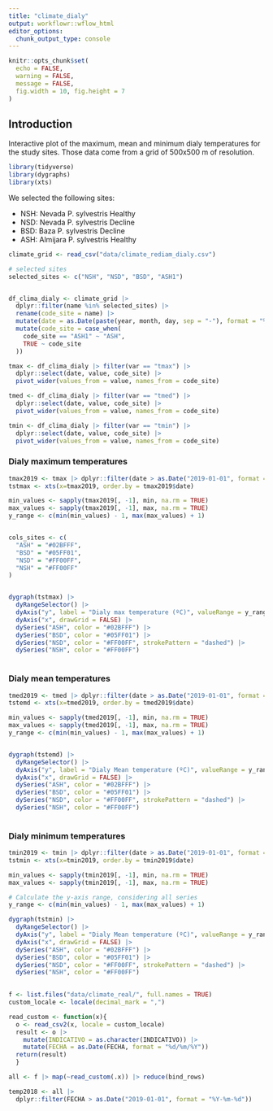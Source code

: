 ```yaml
---
title: "climate_dialy"
output: workflowr::wflow_html
editor_options:
  chunk_output_type: console
---
```


```r
knitr::opts_chunk$set(
  echo = FALSE,
  warning = FALSE,
  message = FALSE,
  fig.width = 10, fig.height = 7
)
```

## Introduction
Interactive plot of the maximum, mean and minimum dialy temperatures for the study sites. Those data come from a grid of 500x500 m of resolution. 

```r
library(tidyverse)
library(dygraphs)
library(xts)
```

We selected the following sites: 

- NSH: Nevada P. sylvestris Healthy 
- NSD: Nevada P. sylvestris Decline
- BSD: Baza P. sylvestris Decline 
- ASH: Almijara P. sylvestris Healthy

```r
climate_grid <- read_csv("data/climate_rediam_dialy.csv") 

# selected sites
selected_sites <- c("NSH", "NSD", "BSD", "ASH1")


df_clima_dialy <- climate_grid |>
  dplyr::filter(name %in% selected_sites) |> 
  rename(code_site = name) |>
  mutate(date = as.Date(paste(year, month, day, sep = "-"), format = "%Y-%m-%d")) |> 
  mutate(code_site = case_when(
    code_site == "ASH1" ~ "ASH", 
    TRUE ~ code_site
  ))

tmax <- df_clima_dialy |> filter(var == "tmax") |> 
  dplyr::select(date, value, code_site) |> 
  pivot_wider(values_from = value, names_from = code_site)

tmed <- df_clima_dialy |> filter(var == "tmed") |> 
  dplyr::select(date, value, code_site) |> 
  pivot_wider(values_from = value, names_from = code_site)

tmin <- df_clima_dialy |> filter(var == "tmin") |> 
  dplyr::select(date, value, code_site) |> 
  pivot_wider(values_from = value, names_from = code_site)
```

### Dialy maximum temperatures

```r
tmax2019 <- tmax |> dplyr::filter(date > as.Date("2019-01-01", format = "%Y-%m-%d"))
tstmax <- xts(x=tmax2019, order.by = tmax2019$date)

min_values <- sapply(tmax2019[, -1], min, na.rm = TRUE)
max_values <- sapply(tmax2019[, -1], max, na.rm = TRUE)
y_range <- c(min(min_values) - 1, max(max_values) + 1)


cols_sites <- c(
  "ASH" = "#02BFFF",
  "BSD" = "#05FF01",
  "NSD" = "#FF00FF",
  "NSH" = "#FF00FF"
)


dygraph(tstmax) |> 
  dyRangeSelector() |> 
  dyAxis("y", label = "Dialy max temperature (ºC)", valueRange = y_range) |> 
  dyAxis("x", drawGrid = FALSE) |> 
  dySeries("ASH", color = "#02BFFF") |> 
  dySeries("BSD", color = "#05FF01") |> 
  dySeries("NSD", color = "#FF00FF", strokePattern = "dashed") |> 
  dySeries("NSH", color = "#FF00FF") 
  


```

### Dialy mean temperatures

```r
tmed2019 <- tmed |> dplyr::filter(date > as.Date("2019-01-01", format = "%Y-%m-%d"))
tstemd <- xts(x=tmed2019, order.by = tmed2019$date)

min_values <- sapply(tmed2019[, -1], min, na.rm = TRUE)
max_values <- sapply(tmed2019[, -1], max, na.rm = TRUE)
y_range <- c(min(min_values) - 1, max(max_values) + 1)


dygraph(tstemd) |> 
  dyRangeSelector() |> 
  dyAxis("y", label = "Dialy Mean temperature (ºC)", valueRange = y_range) |> 
  dyAxis("x", drawGrid = FALSE) |> 
  dySeries("ASH", color = "#02BFFF") |> 
  dySeries("BSD", color = "#05FF01") |> 
  dySeries("NSD", color = "#FF00FF", strokePattern = "dashed") |> 
  dySeries("NSH", color = "#FF00FF") 
  
```


### Dialy minimum temperatures

```r
tmin2019 <- tmin |> dplyr::filter(date > as.Date("2019-01-01", format = "%Y-%m-%d"))
tstmin <- xts(x=tmin2019, order.by = tmin2019$date)

min_values <- sapply(tmin2019[, -1], min, na.rm = TRUE)
max_values <- sapply(tmin2019[, -1], max, na.rm = TRUE)

# Calculate the y-axis range, considering all series
y_range <- c(min(min_values) - 1, max(max_values) + 1)

dygraph(tstmin) |> 
  dyRangeSelector() |> 
  dyAxis("y", label = "Dialy Mean temperature (ºC)", valueRange = y_range) |> 
  dyAxis("x", drawGrid = FALSE) |> 
  dySeries("ASH", color = "#02BFFF") |> 
  dySeries("BSD", color = "#05FF01") |> 
  dySeries("NSD", color = "#FF00FF", strokePattern = "dashed") |> 
  dySeries("NSH", color = "#FF00FF") 
  
```



```r

f <- list.files("data/climate_real/", full.names = TRUE) 
custom_locale <- locale(decimal_mark = ",")

read_custom <- function(x){ 
  o <- read_csv2(x, locale = custom_locale)
  result <- o |> 
    mutate(INDICATIVO = as.character(INDICATIVO)) |> 
    mutate(FECHA = as.Date(FECHA, format = "%d/%m/%Y"))
  return(result)
  }

all <- f |> map(~read_custom(.x)) |> reduce(bind_rows)

temp2018 <- all |> 
  dplyr::filter(FECHA > as.Date("2019-01-01", format = "%Y-%m-%d"))


```



